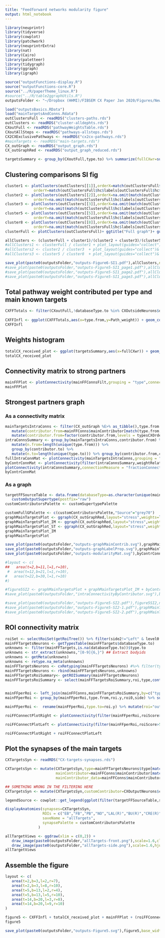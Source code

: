 ```yaml
---
title: "Feedforward networks modularity figure"
output: html_notebook
---
```


```r
library(neuprintr)
library(tidyverse)
library(cowplot)
library(patchwork)
library(neuprintrExtra)
library(nat)
library(Cairo)
library(paletteer)
library(tidygraph)
library(ggraph)
library(igraph)
```

```r
source("outputFunctions-display.R")
source("outputFunctions-core.R")
source("../R/paperTheme_linux.R")
#source("../R/table2ggraphUtils.R")
outputsFolder <- "~/Dropbox (HHMI)/FIBSEM CX Paper Jan 2020/Figures/NewOutputs/figure6-Modularity/"
```

```r
load("outputsBasics.RData")
load("mainTargetsAndConns.Rdata")
outClustersFull <- readRDS("clusters-paths.rds")
outClusters <- readRDS("cluster-alldephts.rds")
CXoutFull <- readRDS("pathwayWeightsTable.rds")
CXoutAllSteps <- readRDS("pathways-allsteps.rds")
CX2CXExclusivePathways <- readRDS("cx2cx-pathways.rds")
#mainTargets <- readRDS("main-targets.rds")
CX_outGraph <- readRDS("output_graph.rds")
CX_outGraphRed <- readRDS("output_graph_reduced.rds")
```

```r
targetsSummary <- group_by(CXoutFull,type.to) %>% summarize(fullCXwr=sum(Path_weight)) %>% ungroup()
```

## Clustering comparisons SI fig
```r
cluster1 <- plotClusters(outClusters[[1]],orderX=match(outClustersFull$hc$labels[outClustersFull$hc$order],outClusters[[1]]$hc$labels),
             orderY=match(outClustersFull$hc$labels[outClustersFull$hc$order],outClusters[[1]]$hc$labels)) + ggtitle("1 hop") + guides(fill="none")
cluster2 <- plotClusters(outClusters[[2]],orderX=na.omit(match(outClustersFull$hc$labels[outClustersFull$hc$order],outClusters[[2]]$hc$labels)),
             orderY=na.omit(match(outClustersFull$hc$labels[outClustersFull$hc$order],outClusters[[2]]$hc$labels)))+ ggtitle("2 hops")+ guides(fill="none")
cluster3 <- plotClusters(outClusters[[3]],orderX=na.omit(match(outClustersFull$hc$labels[outClustersFull$hc$order],outClusters[[3]]$hc$labels)),
             orderY=na.omit(match(outClustersFull$hc$labels[outClustersFull$hc$order],outClusters[[3]]$hc$labels)))+ ggtitle("3 hops")+ guides(fill="none")
cluster5 <- plotClusters(outClusters[[5]],orderX=na.omit(match(outClustersFull$hc$labels[outClustersFull$hc$order],outClusters[[5]]$hc$labels)),
             orderY=na.omit(match(outClustersFull$hc$labels[outClustersFull$hc$order],outClusters[[5]]$hc$labels)))+ ggtitle("5 hops")+ guides(fill="none")
cluster8 <- plotClusters(outClusters[[8]],orderX=na.omit(match(outClustersFull$hc$labels[outClustersFull$hc$order],outClusters[[8]]$hc$labels)),
             orderY=na.omit(match(outClustersFull$hc$labels[outClustersFull$hc$order],outClusters[[8]]$hc$labels)))+ ggtitle("8 hops")+ guides(fill="none")
clusterFull <- plotClusters(outClustersFull)+ ggtitle("Full graph")+ guides(fill="none")

allClusters <- (clusterFull + cluster1)/(cluster2 + cluster3)/(cluster5 + cluster8)+ plot_layout(guides="collect")+ plot_annotation(title="Outputs figure 6 -- figure supplement 1: Clustering at different dephts",theme=theme(title=element_text(size=12*1.111111,face="bold",family="arial")))& theme(axis.text.x = element_blank(),axis.text=element_blank())
#allClusters1 <- clusterFull / cluster1 + plot_layout(guides="collect")+ plot_annotation(title="Cosine distances for different connection dephts") & theme(axis.text=element_text(size=5))
#allClusters2 <- cluster2 / cluster3  + plot_layout(guides="collect")& theme(axis.text=element_text(size=5))
#allClusters3 <- cluster5 / cluster8  + plot_layout(guides="collect")& theme(axis.text=element_text(size=5))
```
```r
save_plot(paste0(outputsFolder,"outputs-Figure6-SI1.pdf"),allClusters,ncol=1,nrow=4,base_width = 8.5,base_height = 11/4,device=cairo_pdf)
#save_plot(paste0(outputsFolder,"outputs-Figure5-SI1_page1.pdf"),allClusters1,ncol=1,nrow=4,base_width = 8.5,base_height = 11/4,device=cairo_pdf)
#save_plot(paste0(outputsFolder,"outputs-Figure5-SI1_page2.pdf"),allClusters2,ncol=1,nrow=4,base_width = 8.5,base_height = 11/4,device=cairo_pdf)
#save_plot(paste0(outputsFolder,"outputs-Figure5-SI1_page3.pdf"),allClusters3,ncol=1,nrow=4,base_width = 8.5,base_height = 11/4,device=cairo_pdf)
```
## Total pathway weight contributed per type and main known targets
```r
CXFFTotals <- filter(CXoutFull,!databaseType.to %in% CXOutsideNeurons$databaseType & !type.to %in% CX2CXExclusivePathways$type.from) %>% group_by(type.from,supertype3.from,supertype3.to) %>% summarize(Path_weight=sum(Path_weight)) %>% ungroup() %>% mutate(typeCategory.to=case_when(supertype3.to %in% c("Terra incognita","Unassigned") ~ "Unidentified",
                                                                                                                                                                                                                                                                TRUE ~ "Identified"))
CXFFInfl <- ggplot(CXFFTotals,aes(x=type.from,y=Path_weight)) + geom_col(aes(fill=typeCategory.to))+ scale_fill_manual(name="Target",values=c("Unidentified"="grey70","Identified"="#ff5050"))+facet_grid(.~supertype3.from,scale="free",space="free")+theme_paper() +  theme(strip.text.x=element_blank(),axis.text.x = element_text(angle=90,hjust = 1,vjust=0.5),legend.position = c(0.7,0.5)) + ylab("Total pathway weight") + xlab("CX output type")
CXFFInfl
```

## Weights histogram
```r
totalCX_received_plot <- ggplot(targetsSummary,aes(x=fullCXwr)) + geom_histogram(fill="grey30",binwidth = 0.001) + scale_y_continuous(trans = scales::log1p_trans(),breaks=c(1,10,100,1000,10000,20000))+ theme_paper_hgrid() + xlab("Total pathway weight coming from the CX") +ylab("# types") 
totalCX_received_plot 
```

## Connectivity matrix to strong partners
```r
mainFFPlot <- plotConnectivity(mainFFConnsFilt,grouping = "type",connectionMeasure = "Path_weight",orderIn=outClustersFull$hc$labels[outClustersFull$hc$order],orderOut=unique(arrange(mainFFConns,mainContributor)$type.to),xaxis = "outputs",theme = theme_paper_hgrid())  + theme(axis.text.x = element_blank(),legend.position=c(0.1,0.8)) + ylab("CX output type") + xlab("Main feedforward target types")+guides(fill=guide_colorbar(title="Pathway weight"))+ scale_fill_paletteer_c("ggthemes::Blue")
mainFFPlot 
```

## Strongest partners graph
### As a connectivity matrix
```r
mainTargetsIntraConns <- filter(CX_outGraph %E>% as_tibble(),type.from %in% mainFFTargets$type.to, type.to %in% mainFFTargets$type.to) %>% 
   mutate(contributor.from=mainFFConns$mainContributor[match(type.from,mainFFConns$type.to)],contributor.to=mainFFConns$mainContributor[match(type.to,mainFFConns$type.to)]) %>%
   mutate(contributor.from=factor(contributor.from,levels = typesCXOrder),contributor.to=factor(contributor.to,levels = typesCXOrder)) %>% mutate(roi="All")
intraConnsSummary <- group_by(mainTargetsIntraConns,contributor.from) %>% 
   mutate(n.from=length(unique(type.from))) %>% 
   group_by(contributor.to) %>% 
   mutate(n.to=length(unique(type.to))) %>% group_by(contributor.from,contributor.to,roi) %>% summarize(weightRelative=sum(weightRelative)/(n.from[1]*n.to[1]),fractionConnected=n()/(n.from[1]*n.to[1])) %>% ungroup()
fullIntraConnMat <- plotConnectivity(mainTargetsIntraConns,grouping = "type",facetInputs = "contributor.from",facetOutputs = "contributor.to",xaxis = "outputs",theme = theme_paper())  + theme(axis.text.x = element_blank(),axis.text.y = element_blank()) + ylab("") + xlab("Main feedforward target types")
byContrConnMat <- plotConnectivity(filter(intraConnsSummary,weightRelative>10^-3),grouping = "contributor",xaxis = "outputs",orderIn=typesCXOrder,orderOut=typesCXOrder,theme = theme_paper_grid()) + ylab("") + xlab("Main contributor of postsynaptic")+ ylab("Main contributor of presynaptic")+ scale_fill_paletteer_c(name="Mean relative weight","ggthemes::Green") + theme(legend.position=c(0.88,0.5))
plotConnectivity(intraConnsSummary,connectionMeasure = "fractionConnected",grouping = "contributor",xaxis = "outputs",orderIn=typesCXOrder,orderOut=typesCXOrder,theme = theme_paper_grid()) + ylab("") + xlab("Main contributor of postsynaptic")+ ylab("Main contributor of presynaptic")+ scale_fill_paletteer_c("ggthemes::Green")
byContrConnMat
```

### As a graph

```r
targetFFSourceTable <- data.frame(databaseType=as.character(unique(mainFFConns$databaseType.from))) %>% mutate(type=databaseType) %>% supertype() %>% selectSupertypeSet(default_level = 1) %>%
   customOutputSupertype(postfix="raw")
customContributorsPalette <- customSupertypePalette
```


```r
customFullGPalette <- c(customContributorsPalette,"Source"="grey70")
graphMainTargetsPlot <- ggraph(CX_outGraphRed,layout="stress",weights=log(1/weightRelative)) + geom_edge_fan(alpha=0.2,aes(color=.N()$customContributor[from],width=weightRelative)) + geom_node_point(aes(color=customContributor),size=2) + scale_color_manual(name="Main contributor",values=customFullGPalette) + scale_edge_color_manual(values=customFullGPalette) + scale_edge_width(name="Relative weight")+ guides(edge_color="none") + theme_paper_map() + coord_fixed() + theme(legend.position = c(1,0.5))
graphMainTargetsPlot_IM <- ggraph(CX_outGraphRed,layout="stress",weights=log(1/weightRelative)) + geom_edge_fan(alpha=0.2,aes(color=as.factor(.N()$lpCommunity[from]),width=weightRelative)) + geom_node_point(aes(color=as.factor(lpCommunity)),size=2) +  scale_color_manual(name="Community (label propagation)",values=p36)+ scale_edge_width(name="Relative weight") + scale_edge_color_manual(values=p36)+ guides(edge_color="none")  + theme_paper_map() + coord_fixed() + theme(legend.position = c(1,0.5))
graphMainTargetsPlot_ST <- ggraph(CX_outGraphRed,layout="stress",weights=log(1/weightRelative)) + geom_edge_fan(alpha=0.5,aes(color=.N()$supertype3[from],width=weightRelative)) + geom_node_point(aes(color=supertype3),size=2) + geom_node_text(aes(label=label),size=2)+ scale_color_manual(values=supertype3Palette) + scale_edge_color_manual(values=supertype3Palette) + theme_paper_map() + coord_fixed()
graphMainTargetsPlot_IM
graphMainTargetsPlot
```

```r
save_plot(paste0(outputsFolder,"outputs-graphMainContrib.svg"),graphMainTargetsPlot,base_width = 8,base_height = 20/3)
save_plot(paste0(outputsFolder,"outputs-graphLabelProp.svg"),graphMainTargetsPlot_IM,base_width = 8,base_height = 20/3)
save_plot(paste0(outputsFolder,"outputs-modularityMat.svg"),byContrConnMat,base_width = 6,base_height = 6)

#layout <- c(
##   area(t=2,b=11,l=1,r=10),
 #  area(t=12,b=21,l=1,r=10),
#   area(t=22,b=30,l=1,r=10)
#)

#figure5SI2 <- graphMainTargetsPlot + graphMainTargetsPlot_IM + byContrConnMat + plot_layout(design=layout) + plot_annotation(title="Output figures 5 - SI2: modularity",tag_levels = "A",theme=theme(title=element_text(size=12,face="bold"))) & theme(plot.tag.position = c(0, 1))
#save_plot(paste0(outputsFolder,"intraConnectivityByContributor.svg"),byContrConnMat)
```

```r
#save_plot(paste0(outputsFolder,"outputs-Figure5-SI2.pdf"),figure5SI2,ncol=1,nrow=4,base_width = 8.5,base_height = 11/4,device=cairo_pdf)
#save_plot(paste0(outputsFolder,"outputs-Figure5-SI2-1.pdf"),graphMainTargetsPlot,ncol=1,nrow=4,base_width = 11,base_height = 8.5/4,device=cairo_pdf)
#save_plot(paste0(outputsFolder,"outputs-Figure5-SI2-2.pdf"),graphMainTargetsPlot_IM,ncol=1,nrow=4,base_width = 11,base_height = 8.5/4,device=cairo_pdf)
```


## ROI connectivity matrix
```r
roiSet <- selectRoiSet(getRoiTree()) %>% filter(side2!="Left" & level0 != "CX")
mainFFTargetsNeurons <- getTypesTable(mainFFTargets$databaseType.to)
unknowns <- filter(mainFFTargets,is.na(databaseType.to))$type.to
unknowns <- str_extract(unknowns,"[0-9]{6,}") ## Extract bodyids
unknowns <- getMeta(unknowns)
unknowns <- retype.na_meta(unknowns)
mainFFTargetsNeurons <- cxRetyping(mainFFTargetsNeurons) #%>% filter(type %in% mainFFTargets$type.to)
mainFFTargetsNeurons <- rbind(mainFFTargetsNeurons,unknowns)
mainFFTargetsRoiSummary<- getROISummary(mainFFTargetsNeurons)
mainFFTargetsRoiSummary <- select(mainFFTargetsRoiSummary,roi,type,contains("type"),downstream) %>% filter(downstream>0 & roi %in% roiSet$roi) %>% mutate(roi0=roiSet$level0[match(roi,roiSet$roi)],
                                                                                                                                                          side=roiSet$side2[match(roi,roiSet$roi)]) %>% simulate_roi_contra()

mainFFperRoi <- left_join(mainFFConns,mainFFTargetsRoiSummary,by=c("type.to"="type")) #%>% filter(!is.na(downstream))
mainFFperRoi <- group_by(mainFFperRoi,type.from,roi.y,roi0,side) %>% summarize(roiScore=sum(Path_weight*downstream),nD=sum(downstream),weightScore=sum(Path_weight)) %>% ungroup()

mainFFperRoi <-  rename(mainFFperRoi,type.to=roi.y) %>% mutate(roi="outside") %>% mutate(databaseType.from=type.from) %>% supertype()

roiFFConnectPlotRight <- plotConnectivity(filter(mainFFperRoi,roiScore>50, type.from %in% filter(mainFFConns, Path_weight>0.005)$type.from,side !="Left"),connectionMeasure = "roiScore",xaxis="outputs",cmax=4000,orderIn=outClustersFull$hc$labels[outClustersFull$hc$order],facetOutputs = "roi0",facetInputs="supertype3.from",theme=theme_paper_grid()) + xlab("ROI innervated by the target") + ylab("CX output type")+ theme(strip.text.y=element_blank(),strip.text.x=element_text(angle=90),plot.title=element_text(size=8)) + ggtitle("Right + central")+ scale_fill_paletteer_c(name="ROI Score","ggthemes::Orange",limits=c(0,7000))

roiFFConnectPlotLeft <- plotConnectivity(filter(mainFFperRoi,roiScore>50,type.from %in% filter(mainFFConns, Path_weight>0.005)$type.from,side =="Left"),connectionMeasure = "roiScore",xaxis="outputs",cmax=4000,orderIn=outClustersFull$hc$labels[outClustersFull$hc$order],facetOutputs = "roi0",facetInputs="supertype3.from",theme=theme_paper_grid()) + xlab("ROI innervated by the target") + ylab("CX output type")+ theme(strip.text.y=element_blank(),strip.text.x=element_text(angle=90),plot.title=element_text(size=8)) + ggtitle("Left (simulated)")+ scale_fill_paletteer_c(name="ROI Score","ggthemes::Orange",limits=c(0,7000))

roiFFConnectPlotRight + roiFFConnectPlotLeft
```

## Plot the synapses of the main targets
```r
CXTargetsSyn <- readRDS("CX-targets-synapses.rds")
```


```r
CXTargetsSyn <- mutate(CXTargetsSyn,type=mainFFTargetsNeurons$type[match(bodyid,mainFFTargetsNeurons$bodyid)],
                       mainContributor=mainFFConns$mainContributor[match(type,mainFFConns$type.to)],
                       mainContributor_data=mainFFConns$mainContributor_data[match(type,mainFFConns$type.to)])

## SOMETHING WRONG IN THE FILTERING HERE
CXTargetsSyn <- mutate(CXTargetsSyn,customContributor=CXOutputNeurons$customSupertype[match(mainContributor,CXOutputNeurons$type)])

legendSource <- cowplot::get_legend(ggplot(filter(targetFFSourceTable,supertype %in% CXTargetsSyn$customContributor),aes(x=1,y=supertype)) + geom_point(aes(color=supertype)) + theme_paper_map() + scale_color_manual(name="Source type",values=customContributorsPalette))
```

```r
displayAnatomies(synapses=CXTargetsSyn,
                 ROIs = c("EB","FB","PB","NO","LAL(R)","BU(R)","CRE(R)","SMP(R)","WED(R)","SLP(R)","SIP(R)","SPS(R)","IPS(R)"),
                 saveName = "allTargets",
                 synapsePalette = customContributorsPalette
               )
```

```r
allTargetViews <- ggdraw(xlim = c(0,2)) + 
   draw_image(paste0(outputsFolder,"allTargets-front.png"),scale=1.6,clip="on") + 
   draw_image(paste0(outputsFolder,"allTargets-side.png"),scale=1.6,hjust=-0.9,clip="on") + theme_paper_map()
allTargetViews
```

## Assemble the figure

```r
layout <- c(
   area(t=2,b=3,l=2,r=7),
   area(t=2,b=3,l=8,r=10),
   area(t=5,b=13,l=2,r=4),
   area(t=5,b=13,l=5,r=10),
   area(t=14,b=20,l=3,r=8),
   area(t=14,b=20,l=9,r=10)
)

figure5 <- CXFFInfl + totalCX_received_plot + mainFFPlot + (roiFFConnectPlotRight + roiFFConnectPlotLeft + plot_layout(guides="collect",widths = c(2,1),tag_level = "new"))+ allTargetViews + legendSource + plot_layout(design = layout) + plot_annotation(tag_levels = c("A","i"),title = "Outputs figure 5: feedforward circuits",theme = theme(plot.title = element_text(size = 12*1.333333,face="bold",family="arial"))) & theme(plot.tag.position = c(-0.05, 1))
figure5
```

```r
save_plot(paste0(outputsFolder,"outputs-Figure5.svg"),figure5,base_width = 8.5*1.333333,base_height = 11*1.333333)
```

